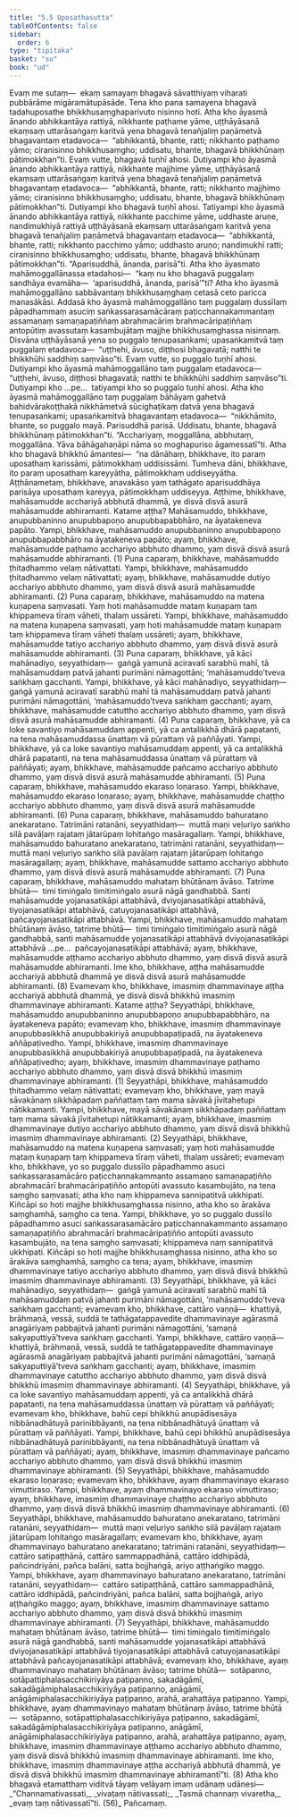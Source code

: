 ```yaml
---
title: "5.5 Uposathasutta"
tableOfContents: false
sidebar:
  order: 6
type: "tipitaka"
basket: "su"
book: "ud"
---
```



<DynamicBreadcrumb />

<Division number="45" book="ud" bookNo="18" page="138">

<Paragraph number="383" book="ud">
Evaṃ me sutaṃ—  ekaṃ samayaṃ bhagavā sāvatthiyaṃ viharati pubbārāme migāramātupāsāde. Tena kho pana samayena bhagavā tadahuposathe bhikkhusaṃghaparivuto nisinno hoti.
</Paragraph>

<Paragraph number="384" book="ud">
Atha kho āyasmā ānando abhikkantāya rattiyā, nikkhante paṭhame yāme, uṭṭhāyāsanā ekaṃsaṃ uttarāsaṅgaṃ karitvā yena bhagavā tenañjaliṃ paṇāmetvā bhagavantaṃ etadavoca—  “abhikkantā, bhante, ratti; nikkhanto paṭhamo yāmo; ciranisinno bhikkhusaṃgho; uddisatu, bhante, bhagavā bhikkhūnaṃ pātimokkhan”ti. Evaṃ vutte, bhagavā tuṇhī ahosi.
</Paragraph>

<Paragraph number="385" book="ud">
Dutiyampi kho āyasmā ānando abhikkantāya rattiyā, nikkhante majjhime yāme, uṭṭhāyāsanā ekaṃsaṃ uttarāsaṅgaṃ karitvā yena bhagavā tenañjaliṃ paṇāmetvā bhagavantaṃ etadavoca—  “abhikkantā, bhante, ratti; nikkhanto majjhimo yāmo; ciranisinno bhikkhusaṃgho; uddisatu, bhante, bhagavā bhikkhūnaṃ pātimokkhan”ti. Dutiyampi kho bhagavā tuṇhī ahosi.
</Paragraph>

<Paragraph number="386" book="ud">
Tatiyampi kho āyasmā ānando abhikkantāya rattiyā, nikkhante pacchime yāme, uddhaste aruṇe, nandimukhiyā rattiyā uṭṭhāyāsanā ekaṃsaṃ uttarāsaṅgaṃ karitvā yena bhagavā tenañjaliṃ paṇāmetvā bhagavantaṃ etadavoca—  “abhikkantā, bhante, ratti; nikkhanto pacchimo yāmo; uddhasto aruṇo; nandimukhī ratti; ciranisinno bhikkhusaṃgho; uddisatu, bhante, bhagavā bhikkhūnaṃ pātimokkhan”ti. “Aparisuddhā, ānanda, parisā”ti.
</Paragraph>

<Paragraph number="387" book="ud">
Atha kho āyasmato mahāmoggallānassa etadahosi—  “kaṃ nu kho bhagavā puggalaṃ sandhāya evamāha—  ‘aparisuddhā, ānanda, parisā’”ti? Atha kho āyasmā mahāmoggallāno sabbāvantaṃ bhikkhusaṃghaṃ cetasā ceto paricca manasākāsi. Addasā kho āyasmā mahāmoggallāno taṃ puggalaṃ dussīlaṃ pāpadhammaṃ asuciṃ saṅkassarasamācāraṃ paṭicchannakammantaṃ assamaṇaṃ samaṇapaṭiññaṃ abrahmacāriṃ brahmacāripaṭiññaṃ antopūtiṃ avassutaṃ kasambujātaṃ majjhe bhikkhusaṃghassa nisinnaṃ. Disvāna uṭṭhāyāsanā yena so puggalo tenupasaṅkami; upasaṅkamitvā taṃ puggalaṃ etadavoca—  “uṭṭhehi, āvuso, diṭṭhosi bhagavatā; natthi te bhikkhūhi saddhiṃ saṃvāso”ti. Evaṃ vutte, so puggalo tuṇhī ahosi.
</Paragraph>

<Paragraph number="388" book="ud">
Dutiyampi kho āyasmā mahāmoggallāno taṃ puggalaṃ etadavoca—  “uṭṭhehi, āvuso, diṭṭhosi bhagavatā; natthi te bhikkhūhi saddhiṃ saṃvāso”ti. Dutiyampi kho …pe…  tatiyampi kho so puggalo tuṇhī ahosi.
</Paragraph>

<Paragraph number="389" book="ud">
Atha kho āyasmā mahāmoggallāno taṃ puggalaṃ bāhāyaṃ gahetvā bahidvārakoṭṭhakā nikkhāmetvā sūcighaṭikaṃ datvā yena bhagavā tenupasaṅkami; upasaṅkamitvā bhagavantaṃ etadavoca—  “nikkhāmito, bhante, so puggalo mayā. Parisuddhā parisā. Uddisatu, bhante, bhagavā bhikkhūnaṃ pātimokkhan”ti. “Acchariyaṃ, moggallāna, abbhutaṃ, moggallāna. Yāva bāhāgahaṇāpi nāma so moghapuriso āgamessatī”ti.
</Paragraph>

<Paragraph number="390" book="ud">
Atha kho bhagavā bhikkhū āmantesi—  “na dānāhaṃ, bhikkhave, ito paraṃ uposathaṃ karissāmi, pātimokkhaṃ uddisissāmi. Tumheva dāni, bhikkhave, ito paraṃ uposathaṃ kareyyātha, pātimokkhaṃ uddiseyyātha. Aṭṭhānametaṃ, bhikkhave, anavakāso yaṃ tathāgato aparisuddhāya parisāya uposathaṃ kareyya, pātimokkhaṃ uddiseyya.
</Paragraph>

<Paragraph number="391" book="ud">
Aṭṭhime, bhikkhave, mahāsamudde acchariyā abbhutā dhammā, ye disvā disvā asurā mahāsamudde abhiramanti. Katame aṭṭha?
</Paragraph>

<Paragraph number="392" book="ud">
Mahāsamuddo, bhikkhave, anupubbaninno anupubbapoṇo anupubbapabbhāro, na āyatakeneva papāto. Yampi, bhikkhave, mahāsamuddo anupubbaninno anupubbapoṇo anupubbapabbhāro na āyatakeneva papāto; ayaṃ, bhikkhave, mahāsamudde paṭhamo acchariyo abbhuto dhammo, yaṃ disvā disvā asurā mahāsamudde abhiramanti. (1)
</Paragraph>

<Paragraph number="393" book="ud">
Puna caparaṃ, bhikkhave, mahāsamuddo ṭhitadhammo velaṃ nātivattati. Yampi, bhikkhave, mahāsamuddo ṭhitadhammo velaṃ nātivattati; ayaṃ, bhikkhave, mahāsamudde dutiyo acchariyo abbhuto dhammo, yaṃ disvā disvā asurā mahāsamudde abhiramanti. (2)
</Paragraph>

<Paragraph number="394" book="ud">
Puna caparaṃ, bhikkhave, mahāsamuddo na matena kuṇapena saṃvasati. Yaṃ hoti mahāsamudde mataṃ kuṇapaṃ taṃ khippameva tīraṃ vāheti, thalaṃ ussāreti. Yampi, bhikkhave, mahāsamuddo na matena kuṇapena saṃvasati, yaṃ hoti mahāsamudde mataṃ kuṇapaṃ taṃ khippameva tīraṃ vāheti thalaṃ ussāreti; ayaṃ, bhikkhave, mahāsamudde tatiyo acchariyo abbhuto dhammo, yaṃ disvā disvā asurā mahāsamudde abhiramanti. (3)
</Paragraph>

<Paragraph number="395" book="ud">
Puna caparaṃ, bhikkhave, yā kāci mahānadiyo, seyyathidaṃ—  gaṅgā yamunā aciravatī sarabhū mahī, tā mahāsamuddaṃ patvā jahanti purimāni nāmagottāni; ‘mahāsamuddo’tveva saṅkhaṃ gacchanti. Yampi, bhikkhave, yā kāci mahānadiyo, seyyathidaṃ—  gaṅgā yamunā aciravatī sarabhū mahī tā mahāsamuddaṃ patvā jahanti purimāni nāmagottāni, ‘mahāsamuddo’tveva saṅkhaṃ gacchanti; ayaṃ, bhikkhave, mahāsamudde catuttho acchariyo abbhuto dhammo, yaṃ disvā disvā asurā mahāsamudde abhiramanti. (4)
</Paragraph>

<Paragraph number="396" book="ud">
Puna caparaṃ, bhikkhave, yā ca loke savantiyo mahāsamuddaṃ appenti, yā ca antalikkhā dhārā papatanti, na tena mahāsamuddassa ūnattaṃ vā pūrattaṃ vā paññāyati. Yampi, bhikkhave, yā ca loke savantiyo mahāsamuddaṃ appenti, yā ca antalikkhā dhārā papatanti, na tena mahāsamuddassa ūnattaṃ vā pūrattaṃ vā paññāyati; ayaṃ, bhikkhave, mahāsamudde pañcamo acchariyo abbhuto dhammo, yaṃ disvā disvā asurā mahāsamudde abhiramanti. (5)
</Paragraph>

<Paragraph number="397" book="ud">
Puna caparaṃ, bhikkhave, mahāsamuddo ekaraso loṇaraso. Yampi, bhikkhave, mahāsamuddo ekaraso loṇaraso; ayaṃ, bhikkhave, mahāsamudde chaṭṭho acchariyo abbhuto dhammo, yaṃ disvā disvā asurā mahāsamudde abhiramanti. (6)
</Paragraph>

<Paragraph number="398" book="ud">
Puna caparaṃ, bhikkhave, mahāsamuddo bahuratano anekaratano. Tatrimāni ratanāni, seyyathidaṃ—  muttā maṇi veḷuriyo saṅkho silā pavāḷaṃ rajataṃ jātarūpaṃ lohitaṅgo masāragallaṃ. Yampi, bhikkhave, mahāsamuddo bahuratano anekaratano, tatrimāni ratanāni, seyyathidaṃ—  muttā maṇi veḷuriyo saṅkho silā pavāḷaṃ rajataṃ jātarūpaṃ lohitaṅgo masāragallaṃ; ayaṃ, bhikkhave, mahāsamudde sattamo acchariyo abbhuto dhammo, yaṃ disvā disvā asurā mahāsamudde abhiramanti. (7)
</Paragraph>

<Paragraph number="399" book="ud">
Puna caparaṃ, bhikkhave, mahāsamuddo mahataṃ bhūtānaṃ āvāso. Tatrime bhūtā—  timi timiṅgalo timitimiṅgalo asurā nāgā gandhabbā. Santi mahāsamudde yojanasatikāpi attabhāvā, dviyojanasatikāpi attabhāvā, tiyojanasatikāpi attabhāvā, catuyojanasatikāpi attabhāvā, pañcayojanasatikāpi attabhāvā. Yampi, bhikkhave, mahāsamuddo mahataṃ bhūtānaṃ āvāso, tatrime bhūtā—  timi timiṅgalo timitimiṅgalo asurā nāgā gandhabbā, santi mahāsamudde yojanasatikāpi attabhāvā dviyojanasatikāpi attabhāvā …pe…  pañcayojanasatikāpi attabhāvā; ayaṃ, bhikkhave, mahāsamudde aṭṭhamo acchariyo abbhuto dhammo, yaṃ disvā disvā asurā mahāsamudde abhiramanti. Ime kho, bhikkhave, aṭṭha mahāsamudde acchariyā abbhutā dhammā ye disvā disvā asurā mahāsamudde abhiramanti. (8)
</Paragraph>

<Paragraph number="400" book="ud">
Evamevaṃ kho, bhikkhave, imasmiṃ dhammavinaye aṭṭha acchariyā abbhutā dhammā, ye disvā disvā bhikkhū imasmiṃ dhammavinaye abhiramanti. Katame aṭṭha?
</Paragraph>

<Paragraph number="401" book="ud">
Seyyathāpi, bhikkhave, mahāsamuddo anupubbaninno anupubbapoṇo anupubbapabbhāro, na āyatakeneva papāto; evamevaṃ kho, bhikkhave, imasmiṃ dhammavinaye anupubbasikkhā anupubbakiriyā anupubbapaṭipadā, na āyatakeneva aññāpaṭivedho. Yampi, bhikkhave, imasmiṃ dhammavinaye anupubbasikkhā anupubbakiriyā anupubbapaṭipadā, na āyatakeneva aññāpaṭivedho; ayaṃ, bhikkhave, imasmiṃ dhammavinaye paṭhamo acchariyo abbhuto dhammo, yaṃ disvā disvā bhikkhū imasmiṃ dhammavinaye abhiramanti. (1)
</Paragraph>

<Paragraph number="402" book="ud">
Seyyathāpi, bhikkhave, mahāsamuddo ṭhitadhammo velaṃ nātivattati; evamevaṃ kho, bhikkhave, yaṃ mayā sāvakānaṃ sikkhāpadaṃ paññattaṃ taṃ mama sāvakā jīvitahetupi nātikkamanti. Yampi, bhikkhave, mayā sāvakānaṃ sikkhāpadaṃ paññattaṃ taṃ mama sāvakā jīvitahetupi nātikkamanti; ayaṃ, bhikkhave, imasmiṃ dhammavinaye dutiyo acchariyo abbhuto dhammo, yaṃ disvā disvā bhikkhū imasmiṃ dhammavinaye abhiramanti. (2)
</Paragraph>

<Paragraph number="403" book="ud">
Seyyathāpi, bhikkhave, mahāsamuddo na matena kuṇapena saṃvasati; yaṃ hoti mahāsamudde mataṃ kuṇapaṃ taṃ khippameva tīraṃ vāheti, thalaṃ ussāreti; evamevaṃ kho, bhikkhave, yo so puggalo dussīlo pāpadhammo asuci saṅkassarasamācāro paṭicchannakammanto assamaṇo samaṇapaṭiñño abrahmacārī brahmacāripaṭiñño antopūti avassuto kasambujāto, na tena saṃgho saṃvasati; atha kho naṃ khippameva sannipatitvā ukkhipati. Kiñcāpi so hoti majjhe bhikkhusaṃghassa nisinno, atha kho so ārakāva saṃghamhā, saṃgho ca tena. Yampi, bhikkhave, yo so puggalo dussīlo pāpadhammo asuci saṅkassarasamācāro paṭicchannakammanto assamaṇo samaṇapaṭiñño abrahmacārī brahmacāripaṭiñño antopūti avassuto kasambujāto, na tena saṃgho saṃvasati; khippameva naṃ sannipatitvā ukkhipati. Kiñcāpi so hoti majjhe bhikkhusaṃghassa nisinno, atha kho so ārakāva saṃghamhā, saṃgho ca tena; ayaṃ, bhikkhave, imasmiṃ dhammavinaye tatiyo acchariyo abbhuto dhammo, yaṃ disvā disvā bhikkhū imasmiṃ dhammavinaye abhiramanti. (3)
</Paragraph>

<Paragraph number="404" book="ud">
Seyyathāpi, bhikkhave, yā kāci mahānadiyo, seyyathidaṃ—  gaṅgā yamunā aciravatī sarabhū mahī tā mahāsamuddaṃ patvā jahanti purimāni nāmagottāni, ‘mahāsamuddo’tveva saṅkhaṃ gacchanti; evamevaṃ kho, bhikkhave, cattāro vaṇṇā—  khattiyā, brāhmaṇā, vessā, suddā te tathāgatappavedite dhammavinaye agārasmā anagāriyaṃ pabbajitvā jahanti purimāni nāmagottāni, ‘samaṇā sakyaputtiyā’tveva saṅkhaṃ gacchanti. Yampi, bhikkhave, cattāro vaṇṇā—  khattiyā, brāhmaṇā, vessā, suddā te tathāgatappavedite dhammavinaye agārasmā anagāriyaṃ pabbajitvā jahanti purimāni nāmagottāni, ‘samaṇā sakyaputtiyā’tveva saṅkhaṃ gacchanti; ayaṃ, bhikkhave, imasmiṃ dhammavinaye catuttho acchariyo abbhuto dhammo, yaṃ disvā disvā bhikkhū imasmiṃ dhammavinaye abhiramanti. (4)
</Paragraph>

<Paragraph number="405" book="ud">
Seyyathāpi, bhikkhave, yā ca loke savantiyo mahāsamuddaṃ appenti, yā ca antalikkhā dhārā papatanti, na tena mahāsamuddassa ūnattaṃ vā pūrattaṃ vā paññāyati; evamevaṃ kho, bhikkhave, bahū cepi bhikkhū anupādisesāya nibbānadhātuyā parinibbāyanti, na tena nibbānadhātuyā ūnattaṃ vā pūrattaṃ vā paññāyati. Yampi, bhikkhave, bahū cepi bhikkhū anupādisesāya nibbānadhātuyā parinibbāyanti, na tena nibbānadhātuyā ūnattaṃ vā pūrattaṃ vā paññāyati; ayaṃ, bhikkhave, imasmiṃ dhammavinaye pañcamo acchariyo abbhuto dhammo, yaṃ disvā disvā bhikkhū imasmiṃ dhammavinaye abhiramanti. (5)
</Paragraph>

<Paragraph number="406" book="ud">
Seyyathāpi, bhikkhave, mahāsamuddo ekaraso loṇaraso; evamevaṃ kho, bhikkhave, ayaṃ dhammavinayo ekaraso vimuttiraso. Yampi, bhikkhave, ayaṃ dhammavinayo ekaraso vimuttiraso; ayaṃ, bhikkhave, imasmiṃ dhammavinaye chaṭṭho acchariyo abbhuto dhammo, yaṃ disvā disvā bhikkhū imasmiṃ dhammavinaye abhiramanti. (6)
</Paragraph>

<Paragraph number="407" book="ud">
Seyyathāpi, bhikkhave, mahāsamuddo bahuratano anekaratano, tatrimāni ratanāni, seyyathidaṃ—  muttā maṇi veḷuriyo saṅkho silā pavāḷaṃ rajataṃ jātarūpaṃ lohitaṅgo masāragallaṃ; evamevaṃ kho, bhikkhave, ayaṃ dhammavinayo bahuratano anekaratano; tatrimāni ratanāni, seyyathidaṃ—  cattāro satipaṭṭhānā, cattāro sammappadhānā, cattāro iddhipādā, pañcindriyāni, pañca balāni, satta bojjhaṅgā, ariyo aṭṭhaṅgiko maggo. Yampi, bhikkhave, ayaṃ dhammavinayo bahuratano anekaratano, tatrimāni ratanāni, seyyathidaṃ—  cattāro satipaṭṭhānā, cattāro sammappadhānā, cattāro iddhipādā, pañcindriyāni, pañca balāni, satta bojjhaṅgā, ariyo aṭṭhaṅgiko maggo; ayaṃ, bhikkhave, imasmiṃ dhammavinaye sattamo acchariyo abbhuto dhammo, yaṃ disvā disvā bhikkhū imasmiṃ dhammavinaye abhiramanti. (7)
</Paragraph>

<Paragraph number="408" book="ud">
Seyyathāpi, bhikkhave, mahāsamuddo mahataṃ bhūtānaṃ āvāso, tatrime bhūtā—  timi timiṅgalo timitimiṅgalo asurā nāgā gandhabbā, santi mahāsamudde yojanasatikāpi attabhāvā dviyojanasatikāpi attabhāvā tiyojanasatikāpi attabhāvā catuyojanasatikāpi attabhāvā pañcayojanasatikāpi attabhāvā; evamevaṃ kho, bhikkhave, ayaṃ dhammavinayo mahataṃ bhūtānaṃ āvāso; tatrime bhūtā—  sotāpanno, sotāpattiphalasacchikiriyāya paṭipanno, sakadāgāmī, sakadāgāmiphalasacchikiriyāya paṭipanno, anāgāmī, anāgāmiphalasacchikiriyāya paṭipanno, arahā, arahattāya paṭipanno. Yampi, bhikkhave, ayaṃ dhammavinayo mahataṃ bhūtānaṃ āvāso, tatrime bhūtā—  sotāpanno, sotāpattiphalasacchikiriyāya paṭipanno, sakadāgāmī, sakadāgāmiphalasacchikiriyāya paṭipanno, anāgāmī, anāgāmiphalasacchikiriyāya paṭipanno, arahā, arahattāya paṭipanno; ayaṃ, bhikkhave, imasmiṃ dhammavinaye aṭṭhamo acchariyo abbhuto dhammo, yaṃ disvā disvā bhikkhū imasmiṃ dhammavinaye abhiramanti. Ime kho, bhikkhave, imasmiṃ dhammavinaye aṭṭha acchariyā abbhutā dhammā, ye disvā disvā bhikkhū imasmiṃ dhammavinaye abhiramantī”ti. (8)
</Paragraph>

<Paragraph number="409" book="ud">
Atha kho bhagavā etamatthaṃ viditvā tāyaṃ velāyaṃ imaṃ udānaṃ udānesi—
</Paragraph>

<Paragraph number="410" type="verses" book="ud">
_“Channamativassati,_  
_vivaṭaṃ nātivassati;_  
_Tasmā channaṃ vivaretha,_  
_evaṃ taṃ nātivassatī”ti. (56)_  


</Paragraph>
</Division>

<Paragraph number="411" type="center" book="ud">
Pañcamaṃ.
</Paragraph>